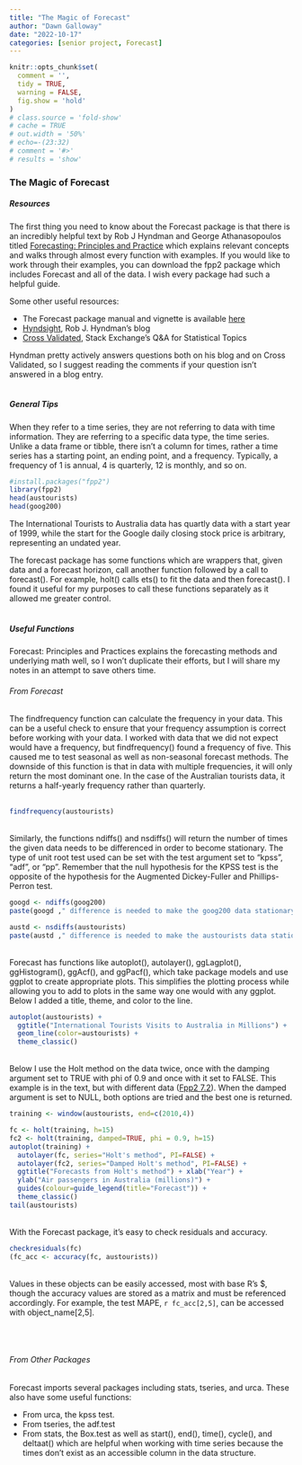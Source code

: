 ```yaml
---
title: "The Magic of Forecast"
author: "Dawn Galloway"
date: "2022-10-17"
categories: [senior project, Forecast]
---
```

```r
knitr::opts_chunk$set(
  comment = '',
  tidy = TRUE,
  warning = FALSE,
  fig.show = 'hold'
)
# class.source = 'fold-show'
# cache = TRUE
# out.width = '50%'
# echo=-(23:32)
# comment = '#>'
# results = 'show'
```
### The Magic of Forecast

##### Resources

The first thing you need to know about the Forecast package is that there is an incredibly helpful text by Rob J Hyndman and George Athanasopoulos titled [Forecasting: Principles and Practice](https://otexts.com/fpp2/) which explains relevant concepts and walks through almost every function with examples. If you would like to work through their examples, you can download the fpp2 package which includes Forecast and all of the data. I wish every package had such a helpful guide.<br>

Some other useful resources:

* The Forecast package manual and vignette is available [here](https://cran.r-project.org/web/packages/forecast/index.html)
* [Hyndsight](https://robjhyndman.com/hyndsight/), Rob J. Hyndman's blog
* [Cross Validated](https://www.google.com/url?sa=t&rct=j&q=&esrc=s&source=web&cd=&cad=rja&uact=8&ved=2ahUKEwiQ7oL92fH6AhUYAjQIHaC9BpAQFnoECAwQAw&url=https%3A%2F%2Fwww.kdnuggets.com%2F2011%2F10%2Fcross-validated-statistical-stackexchange.html&usg=AOvVaw3vmgU60Gt_FJswas7T-B_R), Stack Exchange's Q&A for Statistical Topics

Hyndman pretty actively answers questions both on his blog and on Cross Validated, so I suggest reading the comments if your question isn't answered in a blog entry.<br><br>


##### General Tips

When they refer to a time series, they are not referring to data with time information. They are referring to a specific data type, the time series. Unlike a data frame or tibble, there isn't a column for times, rather a time series has a starting point, an ending point, and a frequency. Typically, a frequency of 1 is annual, 4 is quarterly, 12 is monthly, and so on. 

```r
#install.packages("fpp2")
library(fpp2)
head(austourists)
head(goog200)
```
 
The International Tourists to Australia data has quartly data with a start year of 1999, while the start for the Google daily closing stock price is arbitrary, representing an undated year.<br>


The forecast package has some functions which are wrappers that, given data and a forecast horizon, call another function followed by a call to forecast(). For example, holt() calls ets() to fit the data and then forecast(). I found it useful for my purposes to call these functions separately as it allowed me greater control.<br><br>

##### Useful Functions

Forecast: Principles and Practices explains the forecasting methods and underlying math well, so I won't duplicate their efforts, but I will share my notes in an attempt to save others time. 

###### From Forecast

The findfrequency function can calculate the frequency in your data. This can be a useful check to ensure that your frequency assumption is correct before working with your data. I worked with data that we did not expect would have a frequency, but findfrequency() found a frequency of five. This caused me to test seasonal as well as non-seasonal forecast methods. The downside of this function is that in data with multiple frequencies, it will only return the most dominant one. In the case of the Australian tourists data, it returns a half-yearly frequency rather than quarterly.<br><br>

```r
findfrequency(austourists)
```
<br>Similarly, the functions ndiffs() and nsdiffs() will return the number of times the given data needs to be differenced in order to become stationary. The type of unit root test used can be set with the test argument set to "kpss", "adf", or "pp". Remember that the null hypothesis for the KPSS test is the opposite of the hypothesis for the Augmented Dickey-Fuller and Phillips-Perron test.

```r
googd <- ndiffs(goog200)
paste(googd ," difference is needed to make the goog200 data stationary.")

austd <- nsdiffs(austourists)
paste(austd ," difference is needed to make the austourists data stationary.")
```
<br>Forecast has functions like autoplot(), autolayer(), ggLagplot(), ggHistogram(), ggAcf(), and ggPacf(), which take package models and use ggplot to create appropriate plots. This simplifies the plotting process while allowing you to add to plots in the same way one would with any ggplot. Below I added a title, theme, and color to the line.
```r
autoplot(austourists) + 
  ggtitle("International Tourists Visits to Australia in Millions") +
  geom_line(color=austourists) +
  theme_classic()

```

<br> Below I use the Holt method on the data twice, once with the damping argument set to TRUE with phi of 0.9 and once with it set to FALSE. This example is in the text, but with different data ([Fpp2 7.2](https://otexts.com/fpp2/holt.html)). When the damped argument is set to NULL, both options are tried and the best one is returned. 

```r
training <- window(austourists, end=c(2010,4))

fc <- holt(training, h=15)
fc2 <- holt(training, damped=TRUE, phi = 0.9, h=15)
autoplot(training) +
  autolayer(fc, series="Holt's method", PI=FALSE) +
  autolayer(fc2, series="Damped Holt's method", PI=FALSE) +
  ggtitle("Forecasts from Holt's method") + xlab("Year") +
  ylab("Air passengers in Australia (millions)") +
  guides(colour=guide_legend(title="Forecast")) +
  theme_classic()
tail(austourists)
```

<br>With the Forecast package, it's easy to check residuals and accuracy.
```r
checkresiduals(fc)
(fc_acc <- accuracy(fc, austourists))
```

<br>Values in these objects can be easily accessed, most with base R's $, though the accuracy values are stored as a matrix and must be referenced accordingly. For example, the test MAPE, `r fc_acc[2,5]`, can be accessed with object_name[2,5].

<br><br>

###### From Other Packages

Forecast imports several packages including stats, tseries, and urca. These also have some useful functions:

*  From urca, the kpss test.
*  From tseries, the adf.test
*  From stats, the Box.test as well as start(), end(), time(), cycle(), and deltaat() which are helpful when working with time series because the times don't exist as an accessible column in the data structure.
<br>
<br>
<br>
<br>
